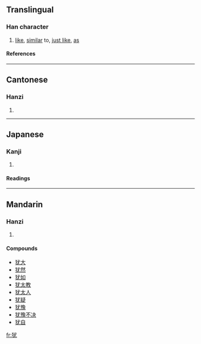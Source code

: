{{see|猶}}

==Translingual==
===Han character===
{{Han char|rn=94|rad=犬|as=04|sn=7|four=|canj=大竹戈大山 (KHIKU)}}
# [[like]], [[similar]] to, [[just like]], [[as]]
====References====
{{Han ref|kx=0706.190|dkj=20259|dj=1119.130|hdz=21335.070|uh=72B9|ud=29369}}

----
==Cantonese==
===Hanzi===
{{yue-hanzi|jyut=|y=yau4}}
# {{defn|Cantonese}}

----
==Japanese==
===Kanji===
{{ja-kanji|grade=|rs=犬04}}
# {{defn|Japanese}} 
====Readings====
{{ja-readings|on=[[ゆう]] (yū), [[よう]] (yō)|kun=[[なお]] (nao)}}

----
==Mandarin==
===Hanzi===
{{cmn-hanzi|tra=猶|pin=[[fān]] (fan1), [[yóu]] (you2)|wg=fan<sup>1</sup>, yu<sup>2</sup>}}
# {{defn|Mandarin}}

====Compounds====
*[[犹大]]
*[[犹然]]
*[[犹如]]
*[[犹太教]]
*[[犹太人]]
*[[犹疑]]
*[[犹豫]]
*[[犹豫不决]]
*[[犹自]]

[[fr:犹]]